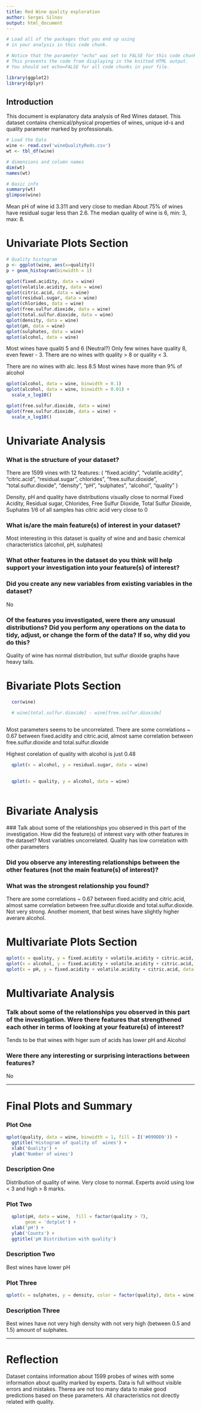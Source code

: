 ```yaml
---
title: Red Wine quality exploration 
author: Sergei Silnov
output: html_document
---
```


```r
# Load all of the packages that you end up using
# in your analysis in this code chunk.

# Notice that the parameter "echo" was set to FALSE for this code chunk.
# This prevents the code from displaying in the knitted HTML output.
# You should set echo=FALSE for all code chunks in your file.

library(ggplot2)
library(dplyr)
```

## Introduction
This document is explanatory data analysis of  Red Wines dataset. This dataset contains chemical/physical properties of wines, unique id-s and quality parameter marked by professionals.

```r
# Load the Data
wine <- read.csv('wineQualityReds.csv')
wt <- tbl_df(wine)

# dimensions and column names
dim(wt)
names(wt)

# Basic info
summary(wt)
glimpse(wine)
```

Mean pH of wine id 3.311 and very close to median
About 75% of wines have residual sugar less than 2.6.
The median quality of wine is 6, min: 3, max: 8.

# Univariate Plots Section
```r

# Quality histogram
p <- ggplot(wine, aes(x=quality))
p + geom_histogram(binwidth = 1)

qplot(fixed.acidity, data = wine)
qplot(volatile.acidity, data = wine)
qplot(citric.acid, data = wine)
qplot(residual.sugar, data = wine)
qplot(chlorides, data = wine)
qplot(free.sulfur.dioxide, data = wine)
qplot(total.sulfur.dioxide, data = wine)
qplot(density, data = wine)
qplot(pH, data = wine)
qplot(sulphates, data = wine)
qplot(alcohol, data = wine)
```

Most wines have qualiti 5 and 6 (Neutral?)
Only few wines have quality 8, even fewer - 3. There are no wines with quality > 8 or quality < 3.

There are no wines with alc. less 8.5
Most wines have more than 9% of alcohol 

```r
qplot(alcohol, data = wine, binwidth = 0.1)
qplot(alcohol, data = wine, binwidth = 0.01) +
  scale_x_log10()

```


```r
qplot(free.sulfur.dioxide, data = wine)
qplot(free.sulfur.dioxide, data = wine) +
  scale_x_log10()

```

# Univariate Analysis

### What is the structure of your dataset?
There are 1599 vines with 12 features: ( "fixed.acidity", "volatile.acidity", "citric.acid", "residual.sugar", chlorides", "free.sulfur.dioxide", "total.sulfur.dioxide", "density", "pH", "sulphates", "alcohol", "quality" )

Density, pH and quality have distributions visually close to normal
Fixed Acidity, Residual sugar, Chlorides, Free Sulfur Dioxide, Total Sulfur Dioxide, Suphates 
1/6 of all samples has citric acid very close to 0

### What is/are the main feature(s) of interest in your dataset?
Most interesting in this dataset is quality of wine and and basic chemical characteristics (alcohol, pH, sulphates)

### What other features in the dataset do you think will help support your investigation into your feature(s) of interest?

### Did you create any new variables from existing variables in the dataset?
No

### Of the features you investigated, were there any unusual distributions? Did you perform any operations on the data to tidy, adjust, or change the form of the data? If so, why did you do this?
Quality of wine has normal distribution, 
but sulfur dioxide graphs have heavy tails.


# Bivariate Plots Section
```r

  cor(wine)

  # wine[total.sulfur.dioxide] - wine[free.sulfur.dioxide]
  
```

Most parameters seems to be uncorrelated. There are some correlations ~ 0.67 between fixed.acidity and citric.acid, almost same correlation between free.sulfur.dioxide and total.sulfur.dioxide 

Highest corelation of quality with alcohol is just 0.48

```r

  qplot(x = alcohol, y = residual.sugar, data = wine)
  
```

```r
  qplot(x = quality, y = alcohol, data = wine)
  
```

# Bivariate Analysis

 ### Talk about some of the relationships you observed in this part of the investigation. How did the feature(s) of interest vary with other features in the dataset?
Most variables uncorrelated.
Quality has low correlation with other parameters

### Did you observe any interesting relationships between the other features (not the main feature(s) of interest)?


### What was the strongest relationship you found? 
There are some correlations ~ 0.67 between fixed.acidity and citric.acid, almost same correlation between free.sulfur.dioxide and total.sulfur.dioxide. Not very strong. 
Another moment, that best wines have slightly higher averare alcohol.


# Multivariate Plots Section

```r
qplot(x = quality, y = fixed.acidity + volatile.acidity + citric.acid, data = wine)
qplot(x = alcohol, y = fixed.acidity + volatile.acidity + citric.acid, data = wine)
qplot(x = pH, y = fixed.acidity + volatile.acidity + citric.acid, data = wine)
```

# Multivariate Analysis

### Talk about some of the relationships you observed in this part of the investigation. Were there features that strengthened each other in terms of looking at your feature(s) of interest?
Tends to be that wines with higer sum of acids has lower pH and Alcohol

### Were there any interesting or surprising interactions between features?
No
<!---
### OPTIONAL: Did you create any models with your dataset? Discuss the strengths and limitations of your model.
--->

------

# Final Plots and Summary

### Plot One
```r
qplot(quality, data = wine, binwidth = 1, fill = I('#099DD9')) +
  ggtitle('Histogram of quality of  wines') +
  xlab('Quality') + 
  ylab('Number of wines')

```

### Description One
Distribution of quality of wine. Very close to normal. Experts avoid using low < 3 and high > 8 marks.

### Plot Two
```r
  qplot(pH, data = wine,  fill = factor(quality > 7),
       geom = 'dotplot') +
  xlab('pH') +
  ylab('Counts') +
  ggtitle('pH Distribution with quality')

```

### Description Two
Best wines have lower pH

### Plot Three
```r
qplot(x = sulphates, y = density, color = factor(quality), data = wine) + ggtitle('Sulphates over density with quality') 
```

### Description Three
Best wines have not very high density with not very high (between 0.5 and 1.5) amount of sulphates.

------

# Reflection
Dataset contains information about 1599 probes of wines with some information about quality marked by experts. Data is full without visible errors and mistakes. Therea are not too many data to make good predictions based on these parameters. All characteristics not directly related with quality. 
<!--- Please note that the report is not complete, you will need to include also bivariate, multivariate and final plot sections, obviously you will need to include discussions for each charts etc. --->